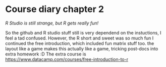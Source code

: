 # Course diary chapter 2

*R Studio is still strange, but R gets really fun!*

So the github and R studio stuff still is very dependend on the instuctions, I feel a tad confused. However, the R short and sweet was so much fun I continued the free introduction, which included fun matrix stuff too. the layout like a game makes this actually like a game, tricking post-docs into extra homework :D
The extra course is <https://www.datacamp.com/courses/free-introduction-to-r>